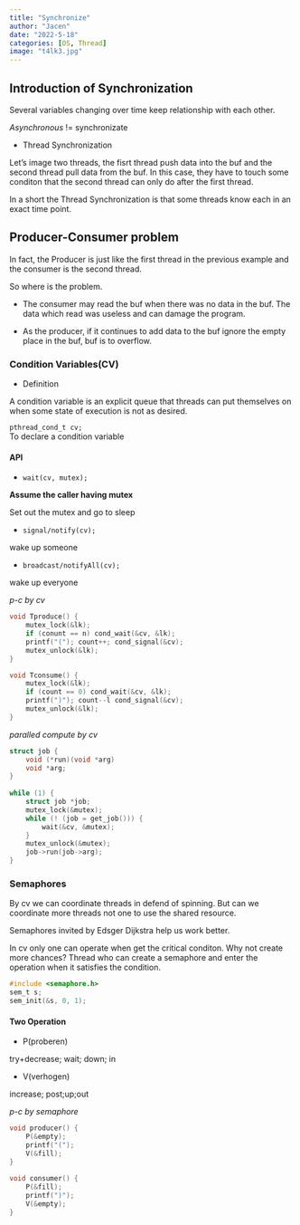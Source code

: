 ```yaml
---
title: "Synchronize"
author: "Jacen"
date: "2022-5-18"
categories: [OS, Thread]
image: "t4lk3.jpg"
---
```


## Introduction of Synchronization
 
Several variables changing over time keep relationship with each other.

*Asynchronous* != synchronizate

- Thread Synchronization

Let's image two threads, the fisrt thread push data into the buf and the second thread pull data from the buf. In this case, they have to touch some conditon that the second thread can only do after the first thread.

In a short the Thread Synchronization is that some threads know each in an exact time point.

## Producer-Consumer problem

In fact, the Producer is just like the first thread in the previous example and the consumer is the second thread.

So where is the problem.

- The consumer may read the buf when there was no data in the buf. The data which read was useless and can damage the program.

- As the producer, if it continues to add data to the buf ignore the empty place in the buf, buf is to overflow.

### Condition Variables(CV)

- Definition

A condition variable is an explicit queue that threads can put themselves on when some state of execution is not as desired.

 
`pthread_cond_t cv;`  
To declare a condition variable

#### API

- `wait(cv, mutex);`

**Assume the caller having mutex**

Set out the mutex and go to sleep

- `signal/notify(cv);`

wake up someone

- `broadcast/notifyAll(cv);`

wake up everyone

*p-c by cv*

```c
void Tproduce() {
	mutex_lock(&lk);
	if (conunt == n) cond_wait(&cv, &lk);
	printf("("); count++; cond_signal(&cv);
	mutex_unlock(&lk);
}

void Tconsume() {
	mutex_lock(&lk);
	if (count == 0) cond_wait(&cv, &lk);
	printf(")"); count--l cond_signal(&cv);
	mutex_unlock(&lk);
}
```

*paralled compute by cv*

```c
struct job {
	void (*run)(void *arg)
	void *arg;
}
 
while (1) { 
	struct job *job;
	mutex_lock(&mutex);
	while (! (job = get_job())) { 
		wait(&cv, &mutex);
	}
	mutex_unlock(&mutex);
	job->run(job->arg);
}
```
 
### Semaphores
 
By cv we can coordinate threads in defend of spinning. But can we coordinate more threads not one to use the shared resource.

Semaphores invited by Edsger Dijkstra help us work better.

In cv only one can operate when get the critical conditon. Why not create more chances? Thread who can create a semaphore and enter the operation when it satisfies the condition. 

```c
#include <semaphore.h>
sem_t s;
sem_init(&s, 0, 1);
```
#### Two Operation

- P(proberen)

try+decrease; wait; down; in

- V(verhogen)

increase; post;up;out
 
*p-c by semaphore*

```c
void producer() { 
	P(&empty);
	printf("(");
	V(&fill);
}
 
void consumer() { 
	P(&fill);
	printf(")");
	V(&empty);
}
```